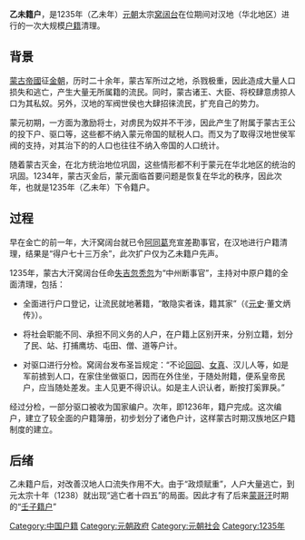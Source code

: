 {{unreferenced|time=2013-09-03T12:43:45+00:00}}
'''乙未籍户'''，是1235年（乙未年）[[元朝|元朝]]太宗[[窝阔台|窝阔台]]在位期间对汉地（华北地区）进行的一次大规模[[户籍|户籍]]清理。

==背景==
[[蒙古帝國|蒙古帝國]]征[[金朝|金朝]]，历时二十余年，蒙古军所过之地，杀戮极重，因此造成大量人口损失和逃亡，产生大量无所属籍的流民。同时，蒙古诸王、大臣、将校肆意虏掠人口为其私奴。另外，汉地的军阀世侯也大肆招徕流民，扩充自己的势力。

蒙元初期，一方面为激励将士，对虏民为奴并不干涉，因此产生了附属于蒙古王公的投下户、驱口等，这些都不纳入蒙元帝国的赋税人口。而又为了取得汉地世侯军阀的支持，对其治下的的人口也往往不纳入帝国的人口统计。

随着蒙古灭金，在北方统治地位巩固，这些情形都不利于蒙元在华北地区的统治的巩固。1234年，蒙古灭金后，蒙元面临首要问题是恢复在华北的秩序，因此次年，也就是1235年（乙未年）下令籍户。

==过程==
早在金亡的前一年，大汗窝阔台就已令[[阿同葛|阿同葛]]充宣差勘事官，在汉地进行户籍清理，结果是“得户七十三万余”，此次扩户仅为乙未籍户先声。

1235年，蒙古大汗窝阔台任命[[失吉忽秃忽|失吉忽秃忽]]为“中州断事官”，主持对中原户籍的全面清理，包括：

*全面进行户口登记，让流民就地著籍，“敢隐实者诛，籍其家”（《[[元史|元史]]·董文炳传》）。

*将社会职能不同、承担不同义务的人户，在户籍上区别开来，分别立籍，划分了民、站、打捕鹰坊、屯田、僧、道等户计。

*对驱口进行分检。窝阔台发布圣旨规定：“不论[[回回|回回]]、[[女真|女真]]、汉儿人等，如是军前掳到人口，在家住坐做驱口，因而在外住坐，于随处附籍，便系皇帝民户，应当随处差发。主人见更不得识认。如是主人识认者，断按打奚罪戾。”

经过分检，一部分驱口被收为国家编户。次年，即1236年，籍户完成。这次编户，建立了较全面的户籍簿册，初步划分了诸色户计，这样蒙古时期汉族地区户籍制度的建立。

==后绪==
乙未籍户后，对改善汉地人口流失作用不大。由于“政烦赋重”，人户大量逃亡，到元太宗十年（1238）就出现“逃亡者十四五”的局面。因此才有了后来[[蒙哥汗|蒙哥汗]]时期的“[[壬子籍户|壬子籍户]]”

[[Category:中国户籍|Category:中国户籍]]
[[Category:元朝政府|Category:元朝政府]]
[[Category:元朝社会|Category:元朝社会]]
[[Category:1235年|Category:1235年]]